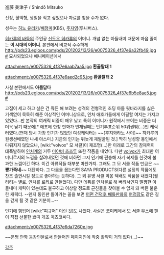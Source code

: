 進藤 美津子 / Shindō Mitsuko

신장, 혈액형, 생일을 적고 싶었으나 자료를 찾을 수가 없다.

성우는 [[히노 유리카]]/[[배정미]](KBS), [[주자영]](투니버스).

[[히카루의 바둑]]의 주인공 [[신도우 히카루]]의 어머니. 개념 없는 아들내미 때문에 마음 졸이는 '''이 시대의 어머니'''.
본편에서 비교적 수수하게[[http://pds23.egloos.com/pds/201202/13/26/e0075326_4f37e6a32fb49.jpg #]] 묘사되었으나 애니메이션에서 

attachment:/e0075326_4f37e6aab7aa5.jpg
'''환골탈태 1'''

attachment:/e0075326_4f37e6aed2c95.jpg
'''환골탈태 2'''

사실 본편에서도 '''아름답다'''[[http://pds23.egloos.com/pds/201202/13/26/e0075326_4f37e6b5e8ae5.jpg #]]

고집이 세고 하고 싶은 건 뭐든 해 보려는 성격의 전형적인 초딩 아들 뒷바라지를 싫은 기색없이 묵묵히 해준 이상적인 어머니상으로, 인처 애호가들에게 어필할 여지는 가지고 있었다…만 본작의 여캐릭 비중이 매우 낮고 특히 어머니가 원작에서 보이는 비중은 더더욱 낮기 때문에[* 애초에 한창 만화가 연재될때는 인기투표순위 50위권밖(...)인 캐릭터였다.(연재 당시 가장 인기가 많았던 여성캐릭터는 ~~[후지와라노 사이]~~ 히카루의 원생선배였던 나세 아스미.) 지금의 인기는 뒤늦게 재발굴된 것.] 딱히 남성향 동인에서 다뤄지지 않았으나, [wiki:"volvox" 모 서클]이 재조명(…)한 이래로 그간의 잠재력이 대폭발하여 [[인처]]계의 거두 [[미야비 츠즈루]] 또한 작품을 내었다. 다만 [[volvox]]가 최대한 어머니로서의 느낌을 살려내었던 것에 비하면 그저 인기에 편승해 자기 복제를 한것에 불과한 느낌이긴 하다. 이건 아류작들 대부분 마찬가지. 그래도 그 모 서클 작품 만큼은 ~~'''뿅가죽네'''~~ 대단하다. 그 다음을 꼽는다면 SAYA PRODUCTS(다른 설정의 작품에도 찬조 출연시킬 정도로 좋아하는 듯하다). 그 외 유명 서클 악몽 택배도 작품을 내었다(퀄리티는 별로. 인처를 로리로 만들었다). 다만 데뷔를 인처물로 해 버려서인지 멀쩡한 아들내미 캐릭이 있는데도 불구하고 이상할 정도로 근친물을 찾아볼 수 없게 돼 버린 불운한 캐릭터. --왠지 동인판 돌아가는 꼴을 보면 [[건담 빌드 파이터즈|어떤 건덕후 배틀만화]]의 [[이오리 린코|여점장]]도 같은 길을 걷게 될 것 같은 기분이…-- 

인기에 힘입어 [wiki:"피규어" 이런 것]도 나왔다. 사실은 코미케에서 모 서클 부스에 팬이 직접 선물한 쁘띠 개조 미츠코씨다.

attachment:/e0075326_4f37e6da7260e.jpg

~~분명 만화 등장인물로서 만들어진 페이지인에 작중 활약이 거의 없다(...)~~

[[각주]]
